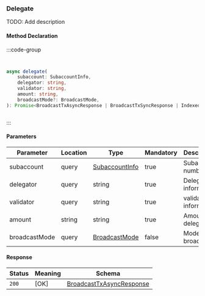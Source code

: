 ### Delegate

TODO: Add description

#### Method Declaration

:::code-group

```python [Python]
```

```rust [Rust]
```

```typescript [TypeScript]
async delegate(
    subaccount: SubaccountInfo,
    delegator: string,
    validator: string,
    amount: string,
    broadcastMode?: BroadcastMode,
): Promise<BroadcastTxAsyncResponse | BroadcastTxSyncResponse | IndexedTx>
```

```uri
```

:::

#### Parameters

| Parameter     | Location  | Type              | Mandatory | Description           |
| ------------- | --------- | ----------------- | --------- | --------------------- |
| subaccount    | query     | [SubaccountInfo]  | true      | Subaccount number     |
| delegator     | query     | string            | true      | Delegator information |
| validator     | query     | string            | true      | validator information |
| amount        | string    | string            | true      | Amount to delegate    |
| broadcastMode | query     | [BroadcastMode]   | false     | Mode of broadcast     |

#### Response

| Status    | Meaning   | Schema                                                                |
| --------- | --------- | --------------------------------------------------------------------- |
| `200`     | [OK]      | [BroadcastTxAsyncResponse] | [BroadcastTxSyncResponse] | [IndexedTx]  |

[SubaccountInfo]: /types/subaccount_info
[BroadcastMode]: /types/broadcast_mode
[BroadcastTxAsyncResponse]: /types/cosmos
[BroadcastTxSyncResponse]: /types/cosmos
[IndexedTx]: /types/cosmos